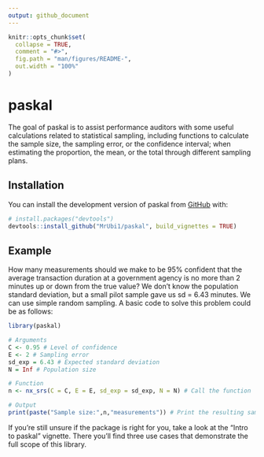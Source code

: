```yaml
---
output: github_document
---
```


<!-- README.md is generated from README.Rmd. Please edit that file -->

```r
knitr::opts_chunk$set(
  collapse = TRUE,
  comment = "#>",
  fig.path = "man/figures/README-",
  out.width = "100%"
)
```

# paskal

<!-- badges: start -->
<!-- badges: end -->

The goal of paskal is to assist performance auditors with some useful calculations related to statistical sampling, including functions to calculate the sample size, the sampling error, or the confidence interval; when estimating the proportion, the mean, or the total through different sampling plans.

## Installation

You can install the development version of paskal from [GitHub](https://github.com/) with:

``` r
# install.packages("devtools")
devtools::install_github("MrUbi1/paskal", build_vignettes = TRUE)
```

## Example

How many measurements should we make to be 95% confident that the average transaction duration at a government agency is no more than 2 minutes up or down from the true value? We don't know the population standard deviation, but a small pilot sample gave us sd = 6.43 minutes. We can use simple random sampling. A basic code to solve this problem could be as follows:

```r
library(paskal)

# Arguments
C <- 0.95 # Level of confidence
E <- 2 # Sampling error
sd_exp = 6.43 # Expected standard deviation
N = Inf # Population size

# Function
n <- nx_srs(C = C, E = E, sd_exp = sd_exp, N = N) # Call the function

# Output
print(paste("Sample size:",n,"measurements")) # Print the resulting sampling size
```

If you're still unsure if the package is right for you, take a look at the "Intro to paskal" vignette. There you'll find three use cases that demonstrate the full scope of this library.
